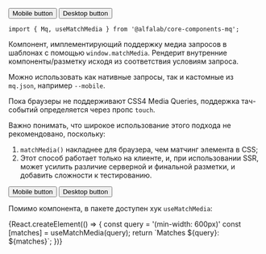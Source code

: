 




<Meta
    title='Компоненты'
    component={Mq}
/>


<!-- Canvas -->

<Story name='Mq'>
    <div>
        <Mq query="--mobile">
            <Button>Mobile button</Button>
        </Mq>
        <Mq query="--tablet-s">
            <Button>Desktop button</Button>
        </Mq>
    </div>
</Story>


<!-- Docs -->

<ComponentHeader
    name='Mq'
    version={version}
    package='@alfalab/core-components-mq'
    stage={1}
/>

```tsx
import { Mq, useMatchMedia } from '@alfalab/core-components-mq';
```

Компонент, имплементирующий поддержку медиа запросов в шаблонах с помощью `window.matchMedia`.
Рендерит внутренние компоненты/разметку исходя из соответствия условиям запроса.

Можно использовать как нативные запросы, так и кастомные из `mq.json`, например `--mobile`.

Пока браузеры не поддерживают CSS4 Media Queries, поддержка тач-событий определяется через пропс `touch`.

Важно понимать, что широкое использование этого подхода не рекомендовано, поскольку:

1. `matchMedia()` накладнее для браузера, чем матчинг элемента в CSS;
2. Этот способ работает только на клиенте, и, при использовании SSR, может усилить различие серверной и финальной разметки, и добавить сложности к тестированию.

<Preview>
    <div>
        <Mq query="--mobile">
            <Button>Mobile button</Button>
        </Mq>
        <Mq query="--tablet-s">
            <Button>Desktop button</Button>
        </Mq>
    </div>
</Preview>

Помимо компонента, в пакете доступен хук `useMatchMedia`:

<Preview>
    {React.createElement(() => {
        const query = '(min-width: 600px)'
        const [matches] = useMatchMedia(query);
        return `Matches ${query}: ${matches}`;
    })}
</Preview>


<Props of={Mq} />
